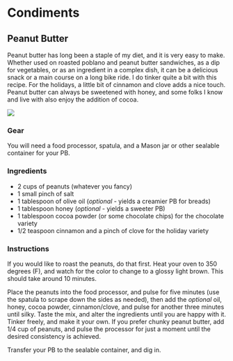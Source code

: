 # Condiments

## Peanut Butter

Peanut butter has long been a staple of my diet, and it is very easy to make. Whether used on roasted poblano and peanut butter sandwiches, as a dip for vegetables, or as an ingredient in a complex dish, it can be a delicious snack or a main course on a long bike ride. I do tinker quite a bit with this recipe. For the holidays, a little bit of cinnamon and clove adds a nice touch. Peanut butter can always be sweetened with honey, and some folks I know and live with also enjoy the addition of cocoa.

![](./images/peanut-butter.jpg)

### Gear

You will need a food processor, spatula, and a Mason jar or other sealable container for your PB.

### Ingredients

  * 2 cups of peanuts (whatever you fancy)
  * 1 small pinch of salt
  * 1 tablespoon of olive oil (_optional_ - yields a creamier PB for breads)
  * 1 tablespoon honey (_optional_ - yields a sweeter PB)
  * 1 tablespoon cocoa powder (or some chocolate chips) for the chocolate variety
  * 1/2 teaspoon cinnamon and a pinch of clove for the holiday variety

### Instructions

If you would like to roast the peanuts, do that first. Heat your oven to 350 degrees (F), and watch for the color to change to a glossy light brown. This should take around 10 minutes.

Place the peanuts into the food processor, and pulse for five minutes (use the spatula to scrape down the sides as needed), then add the _optional_ oil, honey, cocoa powder, cinnamon/clove, and pulse for another three minutes until silky. Taste the mix, and alter the ingredients until you are happy with it. Tinker freely, and make it your own. If you prefer chunky peanut butter, add 1/4 cup of peanuts, and pulse the processor for just a moment until the desired consistency is achieved.

Transfer your PB to the sealable container, and dig in.
